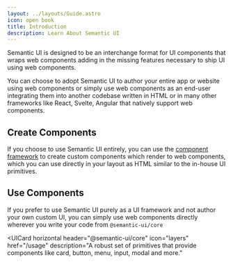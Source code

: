 ```yaml
---
layout: ../layouts/Guide.astro
icon: open book
title: Introduction
description: Learn About Semantic UI
---
```


Semantic UI is designed to be an interchange format for UI components that wraps web components adding in the missing features necessary to ship UI using web components.


You can choose to adopt Semantic UI to author your entire app or website using web components or simply use web components as an end-user integrating them into another codebase written in HTML or in many other frameworks like React, Svelte, Angular that natively support web components.

## Create Components

If you choose to use Semantic UI entirely, you can use the [component framework](/components) to create custom components which render to web components, which you can use directly in your layout as HTML similar to the in-house UI primitives.

<UICards four horizontal>
  <UICard horizontal
    header="@semantic-ui/component"
    icon="package"
    href="/components"
    description="A standardized system for creating UI with web components."
  ></UICard>
  <UICard horizontal
    header="@semantic-ui/templating"
    icon="table"
    href="/components"
    description="A reactive templating language that compiles to an AST for rendering your component."
  ></UICard>
  <UICard horizontal
    header="@semantic-ui/reactivity"
    icon="cpu"
    href="/components"
    description="A signals based reactivity library built for ease of use."
  ></UICard>
  <UICard horizontal
    header="@semantic-ui/query"
    icon="mouse-pointer"
    href="/query"
    description="A modern standards-based chainable DOM querying API built for the shadow DOM."
  ></UICard>
  <UICard horizontal
    header="@semantic-ui/utils"
    icon="tool"
    href="/api/utils"
    description="A collection of utility functions designed to make your code more human readable."
  ></UICard>
</UICards>


## Use Components

If you prefer to use Semantic UI purely as a UI framework and not author your own custom UI, you can simply use web components directly wherever you write your code from `@semantic-ui/core`

<UICard horizontal
  header="@semantic-ui/core"
  icon="layers"
  href="/usage"
  description="A robust set of primitives that provide components like card, button, menu, input, modal and more."
></UICard>
